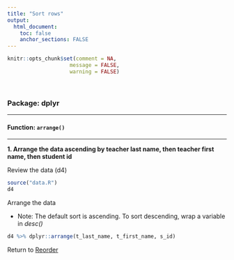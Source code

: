 ```yaml
---
title: "Sort rows"
output: 
  html_document:
    toc: false
    anchor_sections: FALSE
---
```

  
  ```r
knitr::opts_chunk$set(comment = NA,
                      message = FALSE,
                      warning = FALSE)
```

<br>

### Package: dplyr

---
  
#### Function: `arrange()`
  
---
  
**1\. Arrange the data ascending by teacher last name, then teacher first name, then student id**
  
Review the data (d4)

```r

source("data.R")
d4

```

Arrange the data

* Note: The default sort is ascending. To sort descending, wrap a variable in *desc()*
  
```r

d4 %>% dplyr::arrange(t_last_name, t_first_name, s_id)

```

Return to [Reorder](https://github.com/Cghlewis/data-wrangling-functions/wiki/Reorder)